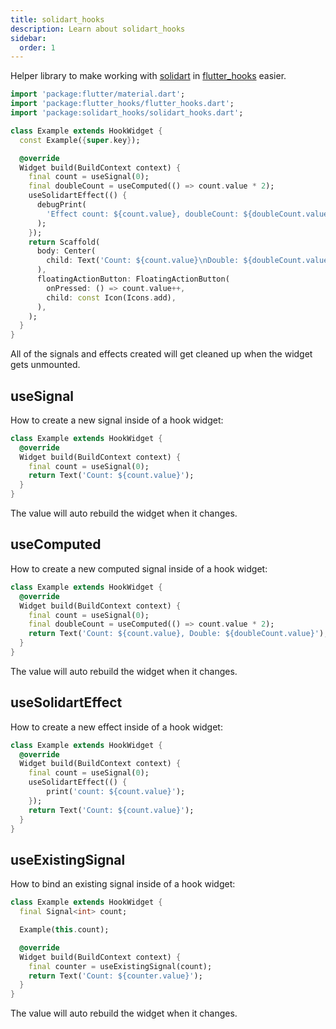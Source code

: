 ```yaml
---
title: solidart_hooks
description: Learn about solidart_hooks
sidebar:
  order: 1
---
```


Helper library to make working with [solidart](https://pub.dev/packages/solidart) in [flutter_hooks](https://pub.dev/packages/flutter_hooks) easier.

```dart
import 'package:flutter/material.dart';
import 'package:flutter_hooks/flutter_hooks.dart';
import 'package:solidart_hooks/solidart_hooks.dart';

class Example extends HookWidget {
  const Example({super.key});

  @override
  Widget build(BuildContext context) {
    final count = useSignal(0);
    final doubleCount = useComputed(() => count.value * 2);
    useSolidartEffect(() {
      debugPrint(
        'Effect count: ${count.value}, doubleCount: ${doubleCount.value}',
      );
    });
    return Scaffold(
      body: Center(
        child: Text('Count: ${count.value}\nDouble: ${doubleCount.value}'),
      ),
      floatingActionButton: FloatingActionButton(
        onPressed: () => count.value++,
        child: const Icon(Icons.add),
      ),
    );
  }
}
```

All of the signals and effects created will get cleaned up when the widget gets unmounted.

## useSignal

How to create a new signal inside of a hook widget:

```dart
class Example extends HookWidget {
  @override
  Widget build(BuildContext context) {
    final count = useSignal(0);
    return Text('Count: ${count.value}');
  }
}
```

The value will auto rebuild the widget when it changes.

## useComputed

How to create a new computed signal inside of a hook widget:

```dart
class Example extends HookWidget {
  @override
  Widget build(BuildContext context) {
    final count = useSignal(0);
    final doubleCount = useComputed(() => count.value * 2);
    return Text('Count: ${count.value}, Double: ${doubleCount.value}');
  }
}
```

The value will auto rebuild the widget when it changes.

## useSolidartEffect

How to create a new effect inside of a hook widget:

```dart
class Example extends HookWidget {
  @override
  Widget build(BuildContext context) {
    final count = useSignal(0);
    useSolidartEffect(() {
        print('count: ${count.value}');
    });
    return Text('Count: ${count.value}');
  }
}
```

## useExistingSignal

How to bind an existing signal inside of a hook widget:

```dart
class Example extends HookWidget {
  final Signal<int> count;

  Example(this.count);

  @override
  Widget build(BuildContext context) {
    final counter = useExistingSignal(count);
    return Text('Count: ${counter.value}');
  }
}
```

The value will auto rebuild the widget when it changes.
